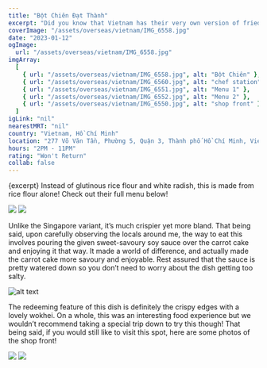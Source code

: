 ```yaml
---
title: "Bột Chiên Đạt Thành"
excerpt: "Did you know that Vietnam has their very own version of fried carrot cake?"
coverImage: "/assets/overseas/vietnam/IMG_6558.jpg"
date: "2023-01-12"
ogImage:
  url: "/assets/overseas/vietnam/IMG_6558.jpg"
imgArray:
  [
    { url: "/assets/overseas/vietnam/IMG_6558.jpg", alt: "Bột Chiên" },
    { url: "/assets/overseas/vietnam/IMG_6560.jpg", alt: "chef station" },
    { url: "/assets/overseas/vietnam/IMG_6551.jpg", alt: "Menu 1" },
    { url: "/assets/overseas/vietnam/IMG_6552.jpg", alt: "Menu 2" },
    { url: "/assets/overseas/vietnam/IMG_6550.jpg", alt: "shop front" },
  ]
igLink: "nil"
nearestMRT: "nil"
country: "Vietnam, Hồ Chí Minh"
location: "277 Võ Văn Tần, Phường 5, Quận 3, Thành phố Hồ Chí Minh, Vietnam"
hours: "2PM - 11PM"
rating: "Won't Return"
collab: false
---
```


{excerpt} Instead of glutinous rice flour and white radish, this is made from rice flour alone! Check out their full menu below!

<div className="two-pictures">
  <img
    src={`/assets/overseas/vietnam/IMG_6551.jpg`}
    className="shrink-center-image"
  />
  <img
    src={`/assets/overseas/vietnam/IMG_6552.jpg`}
    className="shrink-center-image"
  />
</div>

Unlike the Singapore variant, it’s much crispier yet more bland. That being said, upon carefully observing the locals around me, the way to eat this involves pouring the given sweet-savoury soy sauce over the carrot cake and enjoying it that way. It made a world of difference, and actually made the carrot cake more savoury and enjoyable. Rest assured that the sauce is pretty watered down so you don’t need to worry about the dish getting too salty.
  
![alt text](/assets/overseas/vietnam/IMG_6558.jpg)

The redeeming feature of this dish is definitely the crispy edges with a lovely wokhei. On a whole, this was an interesting food experience but we wouldn’t recommend taking a special trip down to try this though! That being said, if you would still like to visit this spot, here are some photos of the shop front!

<div className="two-pictures">
  <img
    src={`/assets/overseas/vietnam/IMG_6550.jpg`}
    className="shrink-center-image"
  />
  <img
    src={`/assets/overseas/vietnam/IMG_6560.jpg`}
    className="shrink-center-image"
  />
</div>
